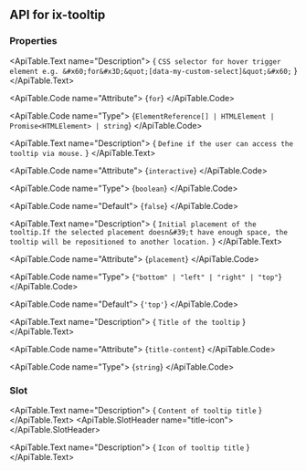 
## API for ix-tooltip

### Properties

<ApiTable id="property-for">
  <ApiTable.PropertyHeader name="for" singleFramework="">
  </ApiTable.PropertyHeader>

  <ApiTable.Text name="Description">
    { `CSS selector for hover trigger element e.g. &#x60;for&#x3D;&quot;[data-my-custom-select]&quot;&#x60;` }
  </ApiTable.Text>

  <ApiTable.Code name="Attribute">
    {`for`}
  </ApiTable.Code>

  <ApiTable.Code name="Type">
   {`ElementReference[] | HTMLElement | Promise<HTMLElement> | string`}
  </ApiTable.Code>


</ApiTable>
<ApiTable id="property-interactive">
  <ApiTable.PropertyHeader name="interactive" singleFramework="">
  </ApiTable.PropertyHeader>

  <ApiTable.Text name="Description">
    { `Define if the user can access the tooltip via mouse.` }
  </ApiTable.Text>

  <ApiTable.Code name="Attribute">
    {`interactive`}
  </ApiTable.Code>

  <ApiTable.Code name="Type">
   {`boolean`}
  </ApiTable.Code>

  <ApiTable.Code name="Default">
    {`false`}
  </ApiTable.Code>

</ApiTable>
<ApiTable id="property-placement">
  <ApiTable.PropertyHeader name="placement" singleFramework="">
  </ApiTable.PropertyHeader>

  <ApiTable.Text name="Description">
    { `Initial placement of the tooltip.If the selected placement doesn&#39;t have enough space, the tooltip will be repositioned to another location.` }
  </ApiTable.Text>

  <ApiTable.Code name="Attribute">
    {`placement`}
  </ApiTable.Code>

  <ApiTable.Code name="Type">
   {`"bottom" | "left" | "right" | "top"`}
  </ApiTable.Code>

  <ApiTable.Code name="Default">
    {`'top'`}
  </ApiTable.Code>

</ApiTable>
<ApiTable id="property-titleContent">
  <ApiTable.PropertyHeader name="titleContent" singleFramework="">
  </ApiTable.PropertyHeader>

  <ApiTable.Text name="Description">
    { `Title of the tooltip` }
  </ApiTable.Text>

  <ApiTable.Code name="Attribute">
    {`title-content`}
  </ApiTable.Code>

  <ApiTable.Code name="Type">
   {`string`}
  </ApiTable.Code>


</ApiTable>



### Slot

<ApiTable id="slot-title-content">
  <ApiTable.SlotHeader name="title-content">
  </ApiTable.SlotHeader>

  <ApiTable.Text name="Description">
    { `Content of tooltip title` }
  </ApiTable.Text>
</ApiTable>
<ApiTable id="slot-title-icon">
  <ApiTable.SlotHeader name="title-icon">
  </ApiTable.SlotHeader>

  <ApiTable.Text name="Description">
    { `Icon of tooltip title` }
  </ApiTable.Text>
</ApiTable>


